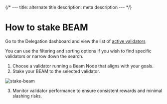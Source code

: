 {/* ---
title: alternate title
description: meta description
--- */}

# How to stake BEAM

Go to the Delegation dashboard and view the list of [active validators](https://beam-nodes-delegation-git-ui-add-chain-info-onbeam.vercel.app/delegations)

You can use the filtering and sorting options if you wish to find specific validators or narrow down the search.

1. Choose a validator running a Beam Node that aligns with your goals.
2. Stake your BEAM to the selected validator.

![stake-beam](https://github.com/BuildOnBeam/beam-docs/blob/chore/nodes-documentation/pages/nodes/delegation/stake-beam.PNG)

3. Monitor validator performance to ensure consistent rewards and minimal slashing risks.

